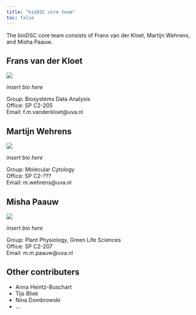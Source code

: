 ```yaml
---
title: "bioDSC core team"
toc: false
---
```


The bioDSC core team consists of Frans van der Kloet, Martijn Wehrens, and Misha Paauw. 

## Frans van der Kloet

![](images/frans-214x300.png)

*insert bio here*

Group: Biosystems Data Analysis  
Office: SP C2-205  
Email: f.m.vanderkloet@uva.nl  

## Martijn Wehrens

![](images/Martijn-Wehrens-300x300.jpg)

*insert bio here*

Group: Molecular Cytology  
Office: SP C2-???  
Email: m.wehrens@uva.nl  

## Misha Paauw

![](images/Misha-Paauw-300x300.jpg)

*insert bio here*

Group: Plant Physiology, Green Life Sciences  
Office: SP C2-207  
Email: m.m.paauw@uva.nl  

## Other contributers

- Anna Heintz-Buschart
- Tijs Bliek
- Nina Dombrowski
- ...